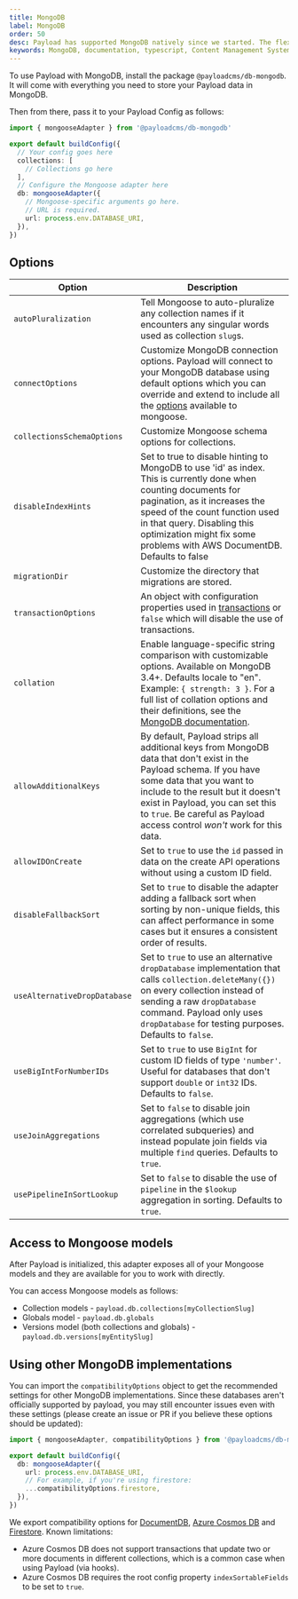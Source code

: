 ```yaml
---
title: MongoDB
label: MongoDB
order: 50
desc: Payload has supported MongoDB natively since we started. The flexible nature of MongoDB lends itself well to Payload's powerful fields.
keywords: MongoDB, documentation, typescript, Content Management System, cms, headless, javascript, node, react, nextjs
---
```


To use Payload with MongoDB, install the package `@payloadcms/db-mongodb`. It will come with everything you need to
store your Payload data in MongoDB.

Then from there, pass it to your Payload Config as follows:

```ts
import { mongooseAdapter } from '@payloadcms/db-mongodb'

export default buildConfig({
  // Your config goes here
  collections: [
    // Collections go here
  ],
  // Configure the Mongoose adapter here
  db: mongooseAdapter({
    // Mongoose-specific arguments go here.
    // URL is required.
    url: process.env.DATABASE_URI,
  }),
})
```

## Options

| Option                       | Description                                                                                                                                                                                                                                                                                                  |
| ---------------------------- | ------------------------------------------------------------------------------------------------------------------------------------------------------------------------------------------------------------------------------------------------------------------------------------------------------------ |
| `autoPluralization`          | Tell Mongoose to auto-pluralize any collection names if it encounters any singular words used as collection `slug`s.                                                                                                                                                                                         |
| `connectOptions`             | Customize MongoDB connection options. Payload will connect to your MongoDB database using default options which you can override and extend to include all the [options](https://mongoosejs.com/docs/connections.html#options) available to mongoose.                                                        |
| `collectionsSchemaOptions`   | Customize Mongoose schema options for collections.                                                                                                                                                                                                                                                           |
| `disableIndexHints`          | Set to true to disable hinting to MongoDB to use 'id' as index. This is currently done when counting documents for pagination, as it increases the speed of the count function used in that query. Disabling this optimization might fix some problems with AWS DocumentDB. Defaults to false                |
| `migrationDir`               | Customize the directory that migrations are stored.                                                                                                                                                                                                                                                          |
| `transactionOptions`         | An object with configuration properties used in [transactions](https://www.mongodb.com/docs/manual/core/transactions/) or `false` which will disable the use of transactions.                                                                                                                                |
| `collation`                  | Enable language-specific string comparison with customizable options. Available on MongoDB 3.4+. Defaults locale to "en". Example: `{ strength: 3 }`. For a full list of collation options and their definitions, see the [MongoDB documentation](https://www.mongodb.com/docs/manual/reference/collation/). |
| `allowAdditionalKeys`        | By default, Payload strips all additional keys from MongoDB data that don't exist in the Payload schema. If you have some data that you want to include to the result but it doesn't exist in Payload, you can set this to `true`. Be careful as Payload access control _won't_ work for this data.          |
| `allowIDOnCreate`            | Set to `true` to use the `id` passed in data on the create API operations without using a custom ID field.                                                                                                                                                                                                   |
| `disableFallbackSort`        | Set to `true` to disable the adapter adding a fallback sort when sorting by non-unique fields, this can affect performance in some cases but it ensures a consistent order of results.                                                                                                                       |
| `useAlternativeDropDatabase` | Set to `true` to use an alternative `dropDatabase` implementation that calls `collection.deleteMany({})` on every collection instead of sending a raw `dropDatabase` command. Payload only uses `dropDatabase` for testing purposes. Defaults to `false`.                                                    |
| `useBigIntForNumberIDs`      | Set to `true` to use `BigInt` for custom ID fields of type `'number'`. Useful for databases that don't support `double` or `int32` IDs. Defaults to `false`.                                                                                                                                                 |
| `useJoinAggregations`        | Set to `false` to disable join aggregations (which use correlated subqueries) and instead populate join fields via multiple `find` queries. Defaults to `true`.                                                                                                                                              |
| `usePipelineInSortLookup`    | Set to `false` to disable the use of `pipeline` in the `$lookup` aggregation in sorting. Defaults to `true`.                                                                                                                                                                                                 |

## Access to Mongoose models

After Payload is initialized, this adapter exposes all of your Mongoose models and they are available for you to work
with directly.

You can access Mongoose models as follows:

- Collection models - `payload.db.collections[myCollectionSlug]`
- Globals model - `payload.db.globals`
- Versions model (both collections and globals) - `payload.db.versions[myEntitySlug]`

## Using other MongoDB implementations

You can import the `compatibilityOptions` object to get the recommended settings for other MongoDB implementations. Since these databases aren't officially supported by payload, you may still encounter issues even with these settings (please create an issue or PR if you believe these options should be updated):

```ts
import { mongooseAdapter, compatibilityOptions } from '@payloadcms/db-mongodb'

export default buildConfig({
  db: mongooseAdapter({
    url: process.env.DATABASE_URI,
    // For example, if you're using firestore:
    ...compatibilityOptions.firestore,
  }),
})
```

We export compatibility options for [DocumentDB](https://aws.amazon.com/documentdb/), [Azure Cosmos DB](https://azure.microsoft.com/en-us/products/cosmos-db) and [Firestore](https://cloud.google.com/firestore/mongodb-compatibility/docs/overview). Known limitations:

- Azure Cosmos DB does not support transactions that update two or more documents in different collections, which is a common case when using Payload (via hooks).
- Azure Cosmos DB requires the root config property `indexSortableFields` to be set to `true`.
